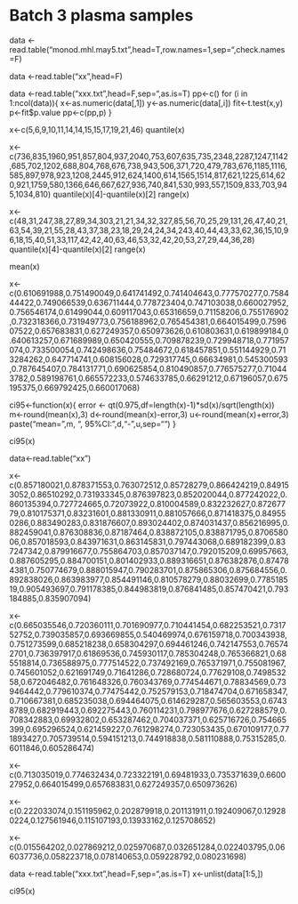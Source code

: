 # Batch 3 plasma samples

data <-read.table("monod.mhl.may5.txt",head=T,row.names=1,sep="\t",check.names=F)

data <-read.table("xx",head=F)


data <-read.table("xxx.txt",head=F,sep="\t",as.is=T)
pp<-c()
for (i in 1:ncol(data)){
x<-as.numeric(data[,1])
y<-as.numeric(data[,i])
fit<-t.test(x,y)
p<-fit$p.value
pp<-c(pp,p)
}

x<-c(5,6,9,10,11,14,14,15,15,17,19,21,46)
quantile(x)

x<-c(736,835,1960,951,857,804,937,2040,753,607,635,735,2348,2287,1247,1142,685,702,1202,688,804,768,676,738,943,506,371,720,479,783,676,1185,1116,585,897,978,923,1208,2445,912,624,1400,614,1565,1514,817,621,1225,614,620,921,1759,580,1366,646,667,627,936,740,841,530,993,557,1509,833,703,945,1034,810)
quantile(x)[4]-quantile(x)[2]
range(x)

x<-c(48,31,247,38,27,89,34,303,21,21,34,32,327,85,56,70,25,29,131,26,47,40,21,63,54,39,21,55,28,43,37,38,23,18,29,24,24,34,243,40,44,43,33,62,36,15,10,96,18,15,40,51,33,117,42,42,40,63,46,53,32,42,20,53,27,29,44,36,28)
quantile(x)[4]-quantile(x)[2]
range(x)

mean(x)


x<-c(0.610691988,0.751490049,0.641741492,0.741404643,0.777570277,0.758444422,0.749066539,0.636711444,0.778723404,0.747103038,0.660027952,0.756546174,0.61499044,0.609117043,0.65316659,0.71158206,0.755176902,0.732318366,0.731949773,0.756188962,0.765454381,0.664015499,0.759607522,0.657683831,0.627249357,0.650973626,0.610803631,0.619899184,0.640613257,0.671689989,0.650420555,0.709878239,0.729948718,0.771957074,0.733500054,0.742498636,0.75484672,0.618457851,0.551144929,0.713284262,0.647714741,0.608156028,0.729317745,0.66634981,0.545300593,0.787645407,0.784131771,0.690625854,0.810490857,0.776575277,0.710443782,0.589198761,0.665572233,0.574633785,0.66291212,0.67196057,0.675195375,0.669792425,0.660017068)


ci95<-function(x){
  error <- qt(0.975,df=length(x)-1)*sd(x)/sqrt(length(x))
  m<-round(mean(x),3)
  d<-round(mean(x)-error,3)
  u<-round(mean(x)+error,3)
  paste("mean=",m, ", 95%CI:",d,"-",u,sep="")
}

ci95(x)


data<-read.table("xx")

x<-c(0.857180021,0.878371553,0.763072512,0.85728279,0.866424219,0.849153052,0.86510292,0.731933345,0.876397823,0.852020044,0.877242022,0.860135394,0.727724665,0.72073922,0.810004589,0.832232627,0.87267779,0.810175371,0.83231601,0.881330911,0.881057666,0.871418375,0.849550286,0.883490283,0.831876607,0.893024402,0.874031437,0.856216995,0.882459041,0.876308836,0.87187464,0.838872105,0.838871795,0.870658006,0.857018593,0.843971631,0.863145831,0.797443068,0.689182399,0.837247342,0.879916677,0.755864703,0.857037147,0.792015209,0.69957663,0.887605295,0.884700151,0.801402933,0.889316651,0.876382876,0.874784381,0.750774679,0.888015947,0.790283701,0.875865306,0.875684556,0.892838026,0.863983977,0.854491146,0.810578279,0.88032699,0.778518519,0.905493697,0.791178385,0.844983819,0.876841485,0.857470421,0.793184885,0.835907094)


x<-c(0.665035546,0.720360111,0.701690977,0.710441454,0.682253521,0.731752752,0.739035857,0.693669855,0.540469974,0.676159718,0.700343938,0.751273599,0.685218238,0.658304297,0.694461246,0.742147553,0.765742701,0.736397917,0.61869536,0.745930117,0.785304248,0.765366821,0.685518814,0.736588975,0.777514522,0.737492169,0.765371971,0.755081967,0.745601052,0.621691749,0.71641286,0.728680724,0.77629108,0.749853258,0.672046482,0.761648326,0.760343769,0.774544671,0.78834569,0.739464442,0.779610374,0.77475442,0.752579153,0.718474704,0.671658347,0.710667381,0.685235038,0.694464075,0.614629287,0.565603553,0.67438789,0.682919443,0.692275443,0.760114231,0.798977676,0.627288579,0.708342883,0.69932802,0.653287462,0.704037371,0.625716726,0.754665399,0.695296524,0.621459227,0.761298274,0.723053435,0.670109177,0.771893427,0.705739514,0.594151213,0.744918838,0.581110888,0.75315285,0.6011846,0.605286474)


x<-c(0.713035019,0.774632434,0.723322191,0.69481933,0.735371639,0.660027952,0.664015499,0.657683831,0.627249357,0.650973626)

x<-c(0.222033074,0.151195962,0.202879918,0.201131911,0.192409067,0.129280224,0.127561946,0.115107193,0.13933162,0.125708652)

x<-c(0.015564202,0.027869212,0.025970687,0.032651284,0.022403795,0.066037736,0.058223718,0.078140653,0.059228792,0.080231698)


data <-read.table("xxx.txt",head=F,sep="\t",as.is=T)
x<-unlist(data[1:5,])

ci95(x)



